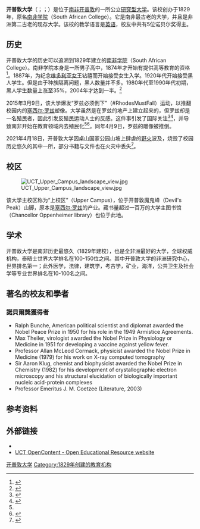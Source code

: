 {{expand|time=2014-07-12T09:41:30+00:00}}

{{Infobox university
|name            = 開普敦大學
|native_name     = {{lang| af| Universiteit van Kaapstad}}<br />{{lang| xh| iYunivesithi yaseKapa}}
|image_name      = University of Cape Town logo.svg
|image_upright   = 0.7
|motto           = Spes Bona
|mottoeng        = Good Hope
|established     =  1829年10月1日
|type            = [[公立大学|公立大学]]
|endowment       = [[南非兰特|ZAR]] 118亿 <ref>{{cite book |title=Annual Report for 2017 |publisher=University of Cape Town |url=http://www.uct.ac.za/sites/default/files/image_tool/images/328/about/finance/reports/afs2017.pdf |accessdate=1 September 2018 |page=127 |archive-url=https://web.archive.org/web/20190411210910/http://www.uct.ac.za/sites/default/files/image_tool/images/328/about/finance/reports/afs2017.pdf |archive-date=2019-04-11 |dead-url=yes }}</ref>
|chancellor      = Precious Moloi-Motsepe
|vice_chancellor = Mamokgethi Phakeng
|academic_staff   = 1,208<ref>{{cite book |title=Annual Report for 2017 |publisher=University of Cape Town |url=http://www.uct.ac.za/sites/default/files/image_tool/images/328/about/finance/reports/afs2017.pdf |accessdate=1 September 2018 |page=60 |archive-url=https://web.archive.org/web/20190411210910/http://www.uct.ac.za/sites/default/files/image_tool/images/328/about/finance/reports/afs2017.pdf |archive-date=2019-04-11 |dead-url=yes }}</ref>
|administrative_staff = 3,179
|students        = 28,703<ref name="enrol">{{cite book |title=Annual Report for 2017 |publisher=University of Cape Town |url=http://www.uct.ac.za/sites/default/files/image_tool/images/328/about/finance/reports/afs2017.pdf |accessdate=1 September 2018 |page=55 |archive-url=https://web.archive.org/web/20190411210910/http://www.uct.ac.za/sites/default/files/image_tool/images/328/about/finance/reports/afs2017.pdf |archive-date=2019-04-11 |dead-url=yes }}</ref>
|undergrad       = 17,217<ref name="enrol" />
|postgrad        = 10,511<ref name="enrol" />
|city            = [[开普敦|开普敦]]
|province        = [[西开普省|西开普省]]
|country         = {{SAF}}
|coor            = {{coord|33|57|27|S|18|27|38|E|display=inline,title|region:ZA_type:edu}}
|campus          =
|former_names    = South African College
|colours         =浅蓝、深蓝、黑色和白色 {{color box|#ADD8E6}} {{color box|#00285C}} {{color box|#000000}} {{color box|#FFFFFF}}
|nickname        = Ikeys
|mascot          = Tiger
|affiliations    = [[Association_of_African_Universities|AAU]], [[Association_of_Commonwealth_Universities|ACU]], [[Cape_Higher_Education_Consortium|CHEC]], [[Higher_Education_South_Africa|HESA]], [[International_Association_of_Universities|IAU]], [[Worldwide_Universities_Network|WUN]]
|website         = [http://www.uct.ac.za/ www.uct.ac.za]
| logo  =
}}
'''开普敦大学'''（{{lang-en|University of Cape Town}}；{{lang-af| Universiteit van Kaapstad}}；{{lang-xh| iYunivesithi yaseKapa}}）是位于[[南非|南非]][[开普敦|开普敦]]的一所公立[[研究型大学|研究型大学]]。该校创办于1829年，原名[[南非学院|南非学院]]（South African College）。它是南非最古老的大学，并且是非洲第二古老的现存大学。{{請求來源}}该校的教学语言是[[英语|英语]]，校友中共有5位诺贝尔奖得主。

== 历史==

开普敦大学的历史可以追溯到1829年建立的[[南非学院|南非学院]]（South African College）。南非学院本身是一所男子高中，1874年才开始有提供高等教育的资格<ref name=kannemeyer>{{cite book|title=J.M.Coetzee: A life in writing|first=J.C. |last =Kannnemeyer|publisher=Scribe|place=Melbourne|date=2012|page=77}}</ref>。1887年，为纪念[[维多利亚女王|维多利亚女王]]钻禧而开始接受女生入学。1920年代开始接受黑人学生。但是由于种族隔离问题，黑人数量并不多。1980年代至1990年代初期，黑人学生数量上涨至35%，2004年才达到一半。<ref>{{Cite web|url=https://www.uct.ac.za/main/about/history|title=Main website of the University of Cape town|last=|first=|date=|website=|access-date=|archive-date=2020-08-05|archive-url=https://web.archive.org/web/20200805054850/https://www.uct.ac.za/main/about/history|dead-url=no}}</ref>

2015年3月9日，该大学爆发“罗兹必须倒下”（#RhodesMustFall）运动，以推翻校园内的[[塞西尔·罗兹|塞西尔·罗兹]]塑像。大学虽然是在罗兹的地产上建立起来的，但罗兹却是一名殖民者，因此引发反殖民运动人士的反感。这件事引发了国际关注<ref>{{cite news|last1=Hall|first1=Martin|title=The symbolic statue dividing a South African university|url=https://www.bbc.com/news/business-31945680|accessdate=4 April 2015|work=BBC News|archive-date=2021-12-04|archive-url=https://web.archive.org/web/20211204172800/https://www.bbc.com/news/business-31945680}}</ref><ref name="YaleRhodes">{{cite web | url=http://yaledailynews.com/blog/2015/04/01/rhodes-must-fall-everywhere/ | title=HLOPHE: Rhodes must fall everywhere | publisher=Yale Daily News | date=1 April 2015 | accessdate=9 April 2015 | author=Hlophe, Wadantu | archive-date=2021-12-04 | archive-url=https://web.archive.org/web/20211204172831/https://yaledailynews.com/blog/2015/04/01/rhodes-must-fall-everywhere/ }}</ref>，并导致南非开始在教育领域内去殖民化<ref name="YaleRhodes" /><ref name="postcoloianlist">{{cite web | url=http://postcolonialist.com/civil-discourse/rhodes-must-fall-decolonisation-symbolism-happening-uct-south-africa/ | title="Rhodes Must Fall" – Decolonisation Symbolism – What is happening at UCT, South Africa? | publisher=The Post Colonialist | date=29 March 2015 | accessdate=9 April 2015 | author=Kamanzi, Brian | archive-date=2022-01-06 | archive-url=https://web.archive.org/web/20220106020053/http://postcolonialist.com/civil-discourse/rhodes-must-fall-decolonisation-symbolism-happening-uct-south-africa/ }}</ref>。同年4月9日，罗兹的雕像被推倒。

2021年4月18日，开普敦大学因桌山国家公园山坡上肆虐的[[2021年桌山大火|野火]]波及，烧毁了校园历史悠久的其中一所{{le|开普敦大学图书馆|University of Cape Town Libraries}}，部分书籍与文件也在火灾中丢失<ref>{{Cite web|title=Students evacuate Cape Town university as fire damages historic buildings|url=http://www.theguardian.com/world/2021/apr/19/cape-town-fire-table-mountain-evacuate-university-jagger-library|accessdate=2021-04-19|date=2021-04-18|work=the Guardian|language=en|archive-date=2021-07-06|archive-url=https://web.archive.org/web/20210706082127/https://www.theguardian.com/world/2021/apr/19/cape-town-fire-table-mountain-evacuate-university-jagger-library|dead-url=no}}</ref>。

== 校区==

[[File:UCT_Upper_Campus_landscape_view.jpg|thumb]]

该大学主校区称为“上校区”（Upper Campus），位于开普敦魔鬼峰（Devil's Peak）山脚，原本是[[塞西尔·罗兹|塞西尔·罗兹]]的产业。藏书量超过一百万的大学主图书馆（Chancellor Oppenheimer library）也位于此地。

==学术==
{{Infobox world university ranking
| USNWR_W = 112 | USNWR_W_ref =
| ARWU_W = 201-300 | ARWU_W_ref = <ref name="arwu">{{cite web|url=http://www.shanghairanking.com/ARWU2019.html|title=ARWU World University Rankings 2019 - Academic Ranking of World Universities 2017 - Top 500 universities - Shanghai Ranking - 2017|author=|date=|website=www.shanghairanking.com|access-date=2020-04-01|archive-date=2019-08-15|archive-url=https://web.archive.org/web/20190815195442/http://www.shanghairanking.com/ARWU2019.html|dead-url=yes}}</ref>
| THE_W = 136 | THE_W_ref = <ref name="the-rank">{{cite web |url=https://www.timeshighereducation.com/world-university-rankings/university-cape-town |title=University of Cape Town |work=Times Higher Education World University Rankings |accessdate=15 October 2017 |archive-date=2021-12-04 |archive-url=https://web.archive.org/web/20211204172803/https://www.timeshighereducation.com/world-university-rankings/university-cape-town }}</ref>
| QS_W = 198 | QS_W_ref = <ref name="qs-rank">{{cite web |url=https://www.topuniversities.com/universities/university-cape-town |title=University of Cape Town |work=Top Universities |date=2019 |accessdate=1 November 2019 |archive-date=2017-10-19 |archive-url=https://web.archive.org/web/20171019023040/https://www.topuniversities.com/universities/university-cape-town |dead-url=no }}</ref>
| ARWU_AFR = 1 | ARWU_AFR_ref = <ref name="arwu" />
| THE_AFR = 1 | THE_AFR_ref = <ref name="the-afr">{{cite web |url=https://www.timeshighereducation.com/student/best-universities/best-universities-africa |title=Best universities in Africa 2018 |work=Times Higher Education World University Rankings |date=3 October 2017 |accessdate=15 October 2017 |archive-date=2018-06-19 |archive-url=https://web.archive.org/web/20180619035723/https://www.timeshighereducation.com/student/best-universities/best-universities-africa |dead-url=no }}</ref>
| QS_AFR = 1 | QS_AFR_ref = <ref name="qs-afr">{{cite web |url=https://www.topuniversities.com/university-rankings-articles/world-university-rankings/top-universities-africa |title=Top Universities in Africa |work=Top Universities |date=21 June 2017 |accessdate=15 October 2017 |archive-date=2021-12-04 |archive-url=https://web.archive.org/web/20211204172155/https://www.topuniversities.com/university-rankings-articles/world-university-rankings/top-universities-africa }}</ref>
| THE_BRICS =  | THE_BRICS_ref =
| QS_BRICS = 14 | QS_BRICS_ref =
}}

开普敦大学是南非历史最悠久（1829年建校），也是全非洲最好的大学，全球权威机构，泰晤士世界大学排名在100-150位之间。其中开普敦大学的非洲研究中心，世界排名第一；此外医学，法律，建筑学，考古学，矿业，海洋，公共卫生及社会学等专业世界排名在10-100名之间。

==著名的校友和學者==
===諾貝爾獎獲得者===
*Ralph Bunche, American political scientist and diplomat awarded the Nobel Peace Prize in 1950 for his role in the 1949 Armistice Agreements.
*Max Theiler, virologist awarded the Nobel Prize in Physiology or Medicine in 1951 for developing a vaccine against yellow fever.
*Professor Allan McLeod Cormack, physicist awarded the Nobel Prize in Medicine (1979) for his work on X-ray computed tomography
*Sir Aaron Klug, chemist and biophysicist awarded the Nobel Prize in Chemistry (1982) for his development of crystallographic electron microscopy and his structural elucidation of biologically important nucleic acid-protein complexes
*Professor Emeritus J. M. Coetzee (Literature, 2003)

==参考资料==
{{reflist}}
==外部链接==
{{commons category|University of Cape Town}}
* {{official website|http://www.uct.ac.za/}}
* [http://opencontent.uct.ac.za/ UCT OpenContent - Open Educational Resource website] {{Wayback|url=http://opencontent.uct.ac.za/ |date=20210201193550 }}

{{南非大学}}
{{Authority control}}
[[Category:开普敦大学|]]
[[Category:1829年创建的教育机构|Category:1829年创建的教育机构]]
